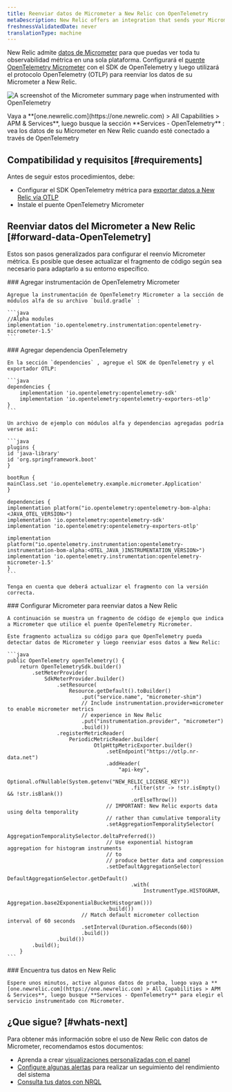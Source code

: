```yaml
---
title: Reenviar datos de Micrometer a New Relic con OpenTelemetry
metaDescription: New Relic offers an integration that sends your Micrometer telemetry data to your New Relic account.
freshnessValidatedDate: never
translationType: machine
---
```



New Relic admite [datos de Micrometer](https://micrometer.io/) para que puedas ver toda tu observabilidad métrica en una sola plataforma. Configurará el [puente OpenTelemetry Micrometer](https://github.com/open-telemetry/opentelemetry-java-instrumentation/tree/main/instrumentation/micrometer/micrometer-1.5/library) con el SDK de OpenTelemetry y luego utilizará el protocolo OpenTelemetry (OTLP) para reenviar los datos de su Micrometer a New Relic.

<img
  title="Micrometer bridged with OpenTelemetry in New Relic"
  alt="A screenshot of the Micrometer summary page when instrumented with OpenTelemetry"
  src={opentelemetryMicrometerWithOtel}
/>

<figcaption>
  Vaya a **[one.newrelic.com](https://one.newrelic.com) > All Capabilities > APM & Services**, luego busque la sección **Services - OpenTelemetry** : vea los datos de su Micrometer en New Relic cuando esté conectado a través de OpenTelemetry
</figcaption>

## Compatibilidad y requisitos [#requirements]

Antes de seguir estos procedimientos, debe:

* Configurar el SDK OpenTelemetry métrica para [exportar datos a New Relic vía OTLP](/docs/more-integrations/open-source-telemetry-integrations/opentelemetry/opentelemetry-introduction/#how-it-works)
* Instale el puente OpenTelemetry Micrometer

## Reenviar datos del Micrometer a New Relic [#forward-data-OpenTelemetry]

Estos son pasos generalizados para configurar el reenvío Micrometer métrica. Es posible que desee actualizar el fragmento de código según sea necesario para adaptarlo a su entorno específico.

<Steps>
  <Step>
    ### Agregar instrumentación de OpenTelemetry Micrometer

    Agregue la instrumentación de OpenTelemetry Micrometer a la sección de módulos alfa de su archivo `build.gradle` :

    ```java
    //Alpha modules
    implementation 'io.opentelemetry.instrumentation:opentelemetry-micrometer-1.5'
    ```
  </Step>

  <Step>
    ### Agregar dependencia OpenTelemetry

    En la sección `dependencies` , agregue el SDK de OpenTelemetry y el exportador OTLP:

    ```java
    dependencies {
        implementation 'io.opentelemetry:opentelemetry-sdk'
        implementation 'io.opentelemetry:opentelemetry-exporters-otlp'
    }
    ```

    Un archivo de ejemplo con módulos alfa y dependencias agregadas podría verse así:

    ```java
    plugins {
    id 'java-library'
    id 'org.springframework.boot'
    }

    bootRun {
    mainClass.set 'io.opentelemetry.example.micrometer.Application'
    }

    dependencies {
    implementation platform("io.opentelemetry:opentelemetry-bom-alpha:<JAVA_OTEL_VERSION>")
    implementation 'io.opentelemetry:opentelemetry-sdk'
    implementation 'io.opentelemetry:opentelemetry-exporters-otlp'

    implementation platform("io.opentelemetry.instrumentation:opentelemetry-instrumentation-bom-alpha:<OTEL_JAVA_)INSTRUMENTATION_VERSION>")
    implementation 'io.opentelemetry.instrumentation:opentelemetry-micrometer-1.5'
    }
    ```

    Tenga en cuenta que deberá actualizar el fragmento con la versión correcta.
  </Step>

  <Step>
    ### Configurar Micrometer para reenviar datos a New Relic

    A continuación se muestra un fragmento de código de ejemplo que indica a Micrometer que utilice el puente OpenTelemetry Micrometer.

    Este fragmento actualiza su código para que OpenTelemetry pueda detectar datos de Micrometer y luego reenviar esos datos a New Relic:

    ```java
    public OpenTelemetry openTelemetry() {
        return OpenTelemetrySdk.builder()
            .setMeterProvider(
                SdkMeterProvider.builder()
                    .setResource(
                        Resource.getDefault().toBuilder()
                            .put("service.name", "micrometer-shim")
                            // Include instrumentation.provider=micrometer to enable micrometer metrics
                            // experience in New Relic
                            .put("instrumentation.provider", "micrometer")
                            .build())
                    .registerMetricReader(
                        PeriodicMetricReader.builder(
                                OtlpHttpMetricExporter.builder()
                                    .setEndpoint("https://otlp.nr-data.net")
                                    .addHeader(
                                        "api-key",
                                        Optional.ofNullable(System.getenv("NEW_RELIC_LICENSE_KEY"))
                                            .filter(str -> !str.isEmpty() && !str.isBlank())
                                            .orElseThrow())
                                    // IMPORTANT: New Relic exports data using delta temporality 
                                    // rather than cumulative temporality
                                    .setAggregationTemporalitySelector(
                                        AggregationTemporalitySelector.deltaPreferred())
                                    // Use exponential histogram aggregation for histogram instruments
                                    // to
                                    // produce better data and compression
                                    .setDefaultAggregationSelector(
                                        DefaultAggregationSelector.getDefault()
                                            .with(
                                                InstrumentType.HISTOGRAM,
                                                Aggregation.base2ExponentialBucketHistogram()))
                                    .build())
                            // Match default micrometer collection interval of 60 seconds
                            .setInterval(Duration.ofSeconds(60))
                            .build())
                    .build())
            .build();
        }
    ```
  </Step>

  <Step>
    ### Encuentra tus datos en New Relic

    Espere unos minutos, active algunos datos de prueba, luego vaya a **[one.newrelic.com](https://one.newrelic.com) > All Capabilities > APM & Services**, luego busque **Services - OpenTelemetry** para elegir el servicio instrumentado con Micrometer.
  </Step>
</Steps>

## ¿Que sigue? [#whats-next]

Para obtener más información sobre el uso de New Relic con datos de Micrometer, recomendamos estos documentos:

* Aprenda a crear [visualizaciones personalizadas con el panel](/docs/query-your-data/explore-query-data/dashboards/introduction-dashboards)
* [Configure algunas alertas](/docs/tutorial-create-alerts/create-an-alert) para realizar un seguimiento del rendimiento del sistema
* [Consulta tus datos con NRQL](/docs/nrql/get-started/introduction-nrql-how-nrql-works)